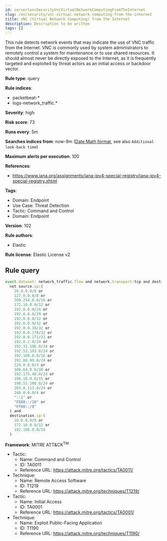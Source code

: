```yaml
---
id: serverlessSecurityVncVirtualNetworkComputingFromTheInternet
slug: /en/security/vnc-virtual-network-computing-from-the-internet
title: VNC (Virtual Network Computing) from the Internet
description: Description to be written
tags: []
---
```


<div id="vnc-virtual-network-computing-from-the-internet"></div>

This rule detects network events that may indicate the use of VNC traffic from the Internet. VNC is commonly used by system administrators to remotely control a system for maintenance or to use shared resources. It should almost never be directly exposed to the Internet, as it is frequently targeted and exploited by threat actors as an initial access or backdoor vector.

**Rule type**: query

**Rule indices**: 

* packetbeat-*
* logs-network_traffic.*

**Severity**: high

**Risk score**: 73

**Runs every**: 5m

**Searches indices from**: now-9m ([Date Math format](((ref))/common-options.html#date-math), see also <DocLink id="serverlessSecurityRulesUiCreate" section="set-the-rules-schedule">`Additional look-back time`</DocLink>)

**Maximum alerts per execution**: 100

**References**: 

* https://www.iana.org/assignments/iana-ipv4-special-registry/iana-ipv4-special-registry.xhtml

**Tags**: 

* Domain: Endpoint
* Use Case: Threat Detection
* Tactic: Command and Control
* Domain: Endpoint

**Version**: 102

**Rule authors**: 

* Elastic

**Rule license**: Elastic License v2

## Rule query

```js
event.dataset: network_traffic.flow and network.transport:tcp and destination.port >= 5800 and destination.port <= 5810 and
  not source.ip:(
    10.0.0.0/8 or
    127.0.0.0/8 or
    169.254.0.0/16 or
    172.16.0.0/12 or
    192.0.0.0/24 or
    192.0.0.0/29 or
    192.0.0.8/32 or
    192.0.0.9/32 or
    192.0.0.10/32 or
    192.0.0.170/32 or
    192.0.0.171/32 or
    192.0.2.0/24 or
    192.31.196.0/24 or
    192.52.193.0/24 or
    192.168.0.0/16 or
    192.88.99.0/24 or
    224.0.0.0/4 or
    100.64.0.0/10 or
    192.175.48.0/24 or
    198.18.0.0/15 or
    198.51.100.0/24 or
    203.0.113.0/24 or
    240.0.0.0/4 or
    "::1" or
    "FE80::/10" or
    "FF00::/8"
  ) and
  destination.ip:(
    10.0.0.0/8 or
    172.16.0.0/12 or
    192.168.0.0/16
  )

```

**Framework**: MITRE ATT&CK<sup>TM</sup>

* Tactic:
    * Name: Command and Control
    * ID: TA0011
    * Reference URL: https://attack.mitre.org/tactics/TA0011/
* Technique:
    * Name: Remote Access Software
    * ID: T1219
    * Reference URL: https://attack.mitre.org/techniques/T1219/
* Tactic:
    * Name: Initial Access
    * ID: TA0001
    * Reference URL: https://attack.mitre.org/tactics/TA0001/
* Technique:
    * Name: Exploit Public-Facing Application
    * ID: T1190
    * Reference URL: https://attack.mitre.org/techniques/T1190/


